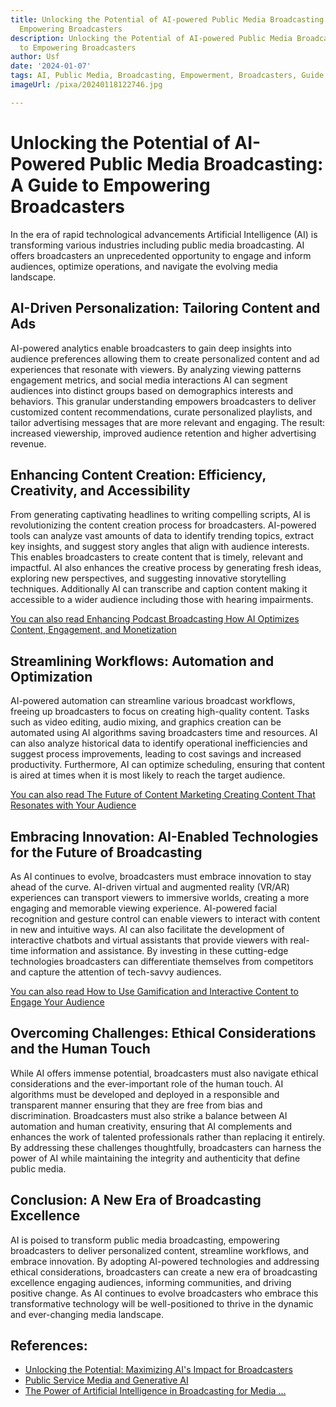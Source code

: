 ```yaml
---
title: Unlocking the Potential of AI-powered Public Media Broadcasting A Guide to
  Empowering Broadcasters
description: Unlocking the Potential of AI-powered Public Media Broadcasting A Guide
  to Empowering Broadcasters
author: Usf
date: '2024-01-07'
tags: AI, Public Media, Broadcasting, Empowerment, Broadcasters, Guide
imageUrl: /pixa/20240118122746.jpg

---
```

# Unlocking the Potential  of AI-Powered Public  Media Broadcasting: A Guide to Empowering Broadcasters

In  the era of rapid technological advancements Artificial Intelligence (AI) is transforming  various industries including  public media broadcasting. AI  offers  broadcasters  an unprecedented opportunity to engage and inform audiences,  optimize operations, and navigate the evolving media landscape.

## AI-Driven Personalization: Tailoring Content and Ads

AI-powered analytics enable broadcasters to gain deep insights into audience preferences allowing  them to  create personalized content and ad experiences that resonate  with viewers. By analyzing viewing  patterns  engagement metrics, and social media interactions AI can segment audiences into distinct groups  based on demographics interests and behaviors. This granular understanding empowers broadcasters to deliver customized content recommendations, curate personalized playlists, and tailor advertising messages that are more relevant and  engaging. The result: increased viewership, improved audience retention and higher advertising revenue.

##  Enhancing Content Creation: Efficiency, Creativity, and  Accessibility

From generating captivating headlines to writing compelling scripts, AI is revolutionizing the content  creation process for broadcasters. AI-powered tools can analyze vast amounts of data to identify trending topics, extract key insights, and suggest story angles that align  with audience interests. This enables broadcasters to create  content that is timely, relevant and impactful. AI also enhances the creative  process by generating fresh ideas, exploring new perspectives, and suggesting innovative storytelling techniques. Additionally  AI  can transcribe and caption content  making it accessible to a wider audience including those with hearing  impairments.

[You can also read Enhancing Podcast Broadcasting How AI  Optimizes Content, Engagement, and Monetization](Enhancing%20Podcast%20Broadcasting%20How%20AI%20Optimizes%20Content%2C%20Engagement%2C%20and%20Monetization)


## Streamlining Workflows: Automation and Optimization

AI-powered  automation can streamline various broadcast workflows, freeing up broadcasters to focus on creating high-quality content. Tasks  such as video editing,  audio mixing, and graphics creation can be automated  using AI algorithms saving broadcasters  time and resources. AI can also  analyze historical data to identify operational inefficiencies and suggest  process improvements, leading to cost savings and increased productivity. Furthermore, AI can optimize scheduling, ensuring that content is aired at times when it is most likely to reach the target audience.

[You  can also read  The Future of Content Marketing Creating Content That Resonates with Your Audience](The%20Future%20of%20Content%20Marketing%20Creating%20Content%20That%20Resonates%20with%20Your%20Audience)


## Embracing Innovation: AI-Enabled Technologies for the  Future  of Broadcasting

As AI continues to evolve, broadcasters must embrace innovation to stay ahead of  the curve. AI-driven virtual and augmented reality (VR/AR) experiences can transport viewers to immersive worlds, creating a more engaging and memorable viewing experience. AI-powered facial recognition  and gesture control can enable viewers to interact with content in new and intuitive ways. AI can also  facilitate the development of interactive chatbots and virtual assistants that  provide viewers with real-time information and  assistance. By investing in these cutting-edge technologies broadcasters  can differentiate themselves from competitors and  capture the attention of  tech-savvy  audiences.

[You can also read How to Use Gamification and Interactive Content to  Engage Your Audience](How%20to%20Use%20Gamification%20and%20Interactive%20Content%20to%20Engage%20Your%20Audience)


## Overcoming Challenges: Ethical Considerations  and the Human Touch

While AI offers immense potential, broadcasters must also navigate ethical considerations and the ever-important role of the human touch. AI algorithms must be developed and deployed in a  responsible and transparent manner ensuring that they are free from bias and discrimination. Broadcasters must also strike a balance between AI automation and human creativity, ensuring that AI complements  and enhances the work of talented professionals rather  than replacing it entirely. By addressing these challenges thoughtfully, broadcasters can harness the power of  AI while maintaining the integrity and  authenticity  that define public media.

## Conclusion: A New Era of Broadcasting Excellence

AI is poised  to transform public media broadcasting, empowering broadcasters to deliver personalized content, streamline workflows, and  embrace  innovation. By  adopting AI-powered technologies and addressing ethical considerations, broadcasters can create a new era of broadcasting excellence engaging audiences, informing communities, and driving positive change. As AI  continues to evolve broadcasters who embrace this transformative technology  will be well-positioned to  thrive in the dynamic and ever-changing media landscape.

## References:
- [Unlocking the Potential: Maximizing AI's Impact for Broadcasters](https://www.3pillarglobal.com/insights/maximizing-ai-impact-for-broadcasters/)
- [Public Service Media and Generative AI](https://www.publicmediaalliance.org/resources/public-service-media-and-generative-ai/)
- [The Power of Artificial Intelligence in Broadcasting for Media ...](https://www.linkedin.com/pulse/power-artificial-intelligence-broadcasting-media)
